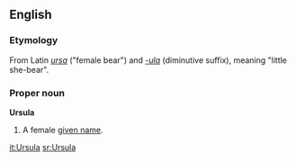 ==English==

===Etymology===
From Latin ''[[ursa]]'' ("female bear") and ''[[-ula]]'' (diminutive suffix), meaning "little she-bear".

===Proper noun===
'''Ursula'''
# A female [[given name]].

[[it:Ursula]]
[[sr:Ursula]]